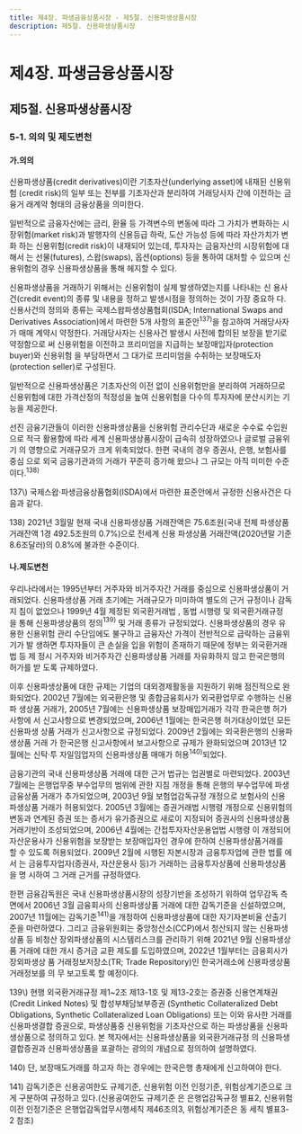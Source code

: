 ```yaml
---
title: 제4장. 파생금융상품시장 - 제5절. 신용파생상품시장
description: 제5절. 신용파생상품시장
---
```


# 제4장. 파생금융상품시장

## 제5절. 신용파생상품시장

### 5-1. 의의 및 제도변천

#### 가.의의

신용파생상품(credit derivatives)이란 기초자산(underlying asset)에 내재된 신용위험
(credit risk)의 일부 또는 전부를 기초자산과 분리하여 거래당사자 간에 이전하는 금융거
래계약 형태의 금융상품을 의미한다.

일반적으로 금융자산에는 금리, 환율 등 가격변수의 변동에 따라 그 가치가 변화하는 시
장위험(market risk)과 발행자의 신용등급 하락, 도산 가능성 등에 따라 자산가치가 변화
하는 신용위험(credit risk)이 내재되어 있는데, 투자자는 금융자산의 시장위험에 대해서
는 선물(futures), 스왑(swaps), 옵션(options) 등을 통하여 대처할 수 있으며 신용위험의
경우 신용파생상품을 통해 헤지할 수 있다.

<GCenterImg src ="/fm/t4-50.png" caption="표4-50. 시장위험과 신용위험 비교"/>


신용파생상품을 거래하기 위해서는 신용위험이 실제 발생하였는지를 나타내는 신
용사건(credit event)의 종류 및 내용을 정하고 발생시점을 정의하는 것이 가장 중요하
다. 신용사건의 정의와 종류는 국제스왑파생상품협회(ISDA; International Swaps and Derivatives Association)에서 마련한 5개 사항의 표준안$^{137)}$을 참고하여 거래당사자가 매매
계약시 약정한다. 거래당사자는 신용사건 발생시 사전에 합의된 보장을 받기로 약정함으로
써 신용위험을 이전하고 프리미엄을 지급하는 보장매입자(protection buyer)와 신용위험
을 부담하면서 그 대가로 프리미엄을 수취하는 보장매도자(protection seller)로 구성된다.

일반적으로 신용파생상품은 기초자산의 이전 없이 신용위험만을 분리하여 거래하므로
신용위험에 대한 가격산정의 적정성을 높여 신용위험을 다수의 투자자에 분산시키는 기
능을 제공한다.

선진 금융기관들이 이러한 신용파생상품을 신용위험 관리수단과 새로운 수수료 수입원
으로 적극 활용함에 따라 세계 신용파생상품시장이 급속히 성장하였으나 글로벌 금융위기
의 영향으로 거래규모가 크게 위축되었다. 한편 국내의 경우 증권사, 은행, 보험사를 중심
으로 외국 금융기관과의 거래가 꾸준히 증가해 왔으나 그 규모는 아직 미미한 수준이다.$^{138)}$


<GComment>
137\) 국제스왑·파생금융상품협회(ISDA)에서 마련한 표준안에서 규정한 신용사건은 다음과 같다.
<GCenterImg src ="/fm/137).png" />

138\) 2021년 3월말 현재 국내 신용파생상품 거래잔액은 75.6조원(국내 전체 파생상품 거래잔액 1경 492.5조원의 0.7%)으로 전세계 신용
파생상품 거래잔액(2020년말 기준 8.6조달러)의 0.8%에 불과한 수준이다.
</GComment>


#### 나.제도변천

우리나라에서는 1995년부터 거주자와 비거주자간 거래를 중심으로 신용파생상품이 거
래되었다. 신용파생상품 거래 초기에는 거래규모가 미미하여 별도의 근거 규정이나 감독지
침이 없었으나 1999년 4월 제정된 외국환거래법 , 동법 시행령 및 외국환거래규정 을
통해 신용파생상품의 정의$^{139)}$ 및 거래 종류가 규정되었다. 신용파생상품의 경우 유용한 신용위험 관리 수단임에도 불구하고 금융자산 가격이 전반적으로 급락하는 금융위기가 발
생하면 투자자들이 큰 손실을 입을 위험이 존재하기 때문에 정부는 외국환거래법 등 제
정시 거주자와 비거주자간 신용파생상품 거래를 자유화하지 않고 한국은행의 허가를 받
도록 규제하였다.

이후 신용파생상품에 대한 규제는 기업의 대외경제활동을 지원하기 위해 점진적으로 완
화되었다. 2002년 7월에는 외국환은행 및 종합금융회사가 외국환업무로 수행하는 신용파
생상품 거래가, 2005년 7월에는 신용파생상품 보장매입거래가 각각 한국은행 허가사항에
서 신고사항으로 변경되었으며, 2006년 1월에는 한국은행 허가대상이었던 모든 신용파생
상품 거래가 신고사항으로 규정되었다. 2009년 2월에는 외국환은행의 신용파생상품 거래
가 한국은행 신고사항에서 보고사항으로 규제가 완화되었으며 2013년 12월에는 신탁·투
자일임업자의 신용파생상품 매매가 허용$^{140)}$되었다.

금융기관의 국내 신용파생상품 거래에 대한 근거 법규는 업권별로 마련되었다. 2003년
7월에는 은행업무중 부수업무의 범위에 관한 지침 개정을 통해 은행의 부수업무에 파생
금융상품 거래가 추가되었으며, 2003년 9월 보험업감독규정 개정으로 보험사의 신용
파생상품 거래가 허용되었다. 2005년 3월에는 증권거래법 시행령 개정으로 신용위험의
변동과 연계된 증권 또는 증서가 유가증권으로 새로이 지정되어 증권사의 신용파생상품
거래기반이 조성되었으며, 2006년 4월에는 간접투자자산운용업법 시행령 이 개정되어
자산운용사가 신용위험을 보장받는 보장매입자인 경우에 한하여 신용파생상품거래를 할
수 있도록 허용되었다. 2009년 2월에 시행된 자본시장과 금융투자업에 관한 법률 에서
는 금융투자업자(증권사, 자산운용사 등)가 거래하는 금융투자상품에 신용파생상품을 명
시하여 그 거래 근거를 규정하였다.

한편 금융감독원은 국내 신용파생상품시장의 성장기반을 조성하기 위하여 업무감독
측면에서 2006년 3월 금융회사의 신용파생상품 거래에 대한 감독기준을 신설하였으며,
2007년 11월에는 감독기준$^{141)}$을 개정하여 신용파생상품에 대한 자기자본비율 산출기준을 마련하였다. 그리고 금융위원회는 중앙청산소(CCP)에서 청산되지 않는 신용파생상품 등
비청산 장외파생상품의 시스템리스크를 관리하기 위해 2021년 9월 신용파생상품 거래에
대한 개시 증거금 교환 제도를 도입하였으며, 2022년 1월부터는 금융회사가 장외파생상
품 거래정보저장소(TR; Trade Repository)인 한국거래소에 신용파생상품 거래정보를 의
무 보고토록 할 예정이다.

<GCenterImg src ="/fm/t4-51.png" caption="표4-51. 신용파생상품시장 관련 제도 변천"/>

<GComment>
139\) 현행 외국환거래규정 제1~2조 제13-1호 및 제13-2호는 증권중 신용연계채권(Credit Linked Notes) 및 합성부채담보부증권
(Synthetic Collateralized Debt Obligations, Synthetic Collateralized Loan Obligations) 또는 이와 유사한 거래를 신용파생결합
증권으로, 파생상품중 신용위험을 기초자산으로 하는 파생상품을 신용파생상품으로 정의하고 있다. 본 책자에서는 신용파생상품을
외국환거래규정 의 신용파생결합증권과 신용파생상품을 포괄하는 광의의 개념으로 정의하여 설명하였다.

140\) 단, 보장매도거래를 하고자 하는 경우에는 한국은행 총재에게 신고하여야 한다.

141\) 감독기준은 신용공여한도 규제기준, 신용위험 이전 인정기준, 위험상계기준으로 크게 구분하여 규정하고 있다.(신용공여한도 규제기준
은 은행업감독규정 별표2, 신용위험 이전 인정기준은 은행업감독업무시행세칙 제46조의3, 위험상계기준은 동 세칙 별표3-2 참조)
</GComment>
